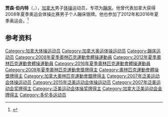 {{NoteTA|G1=Sports}}
'''贾森·伯内特'''（{{lang-en|Jason Burnett}}，{{bd|1986年|12月16日||}}），[[加拿大|加拿大]]男子[[体操|体操]]运动员，专项为[[蹦床|蹦床]]。他曾代表加拿大获得2008年夏季奥运会体操比赛男子个人蹦床银牌。他也参加了2012年和2016年夏季奥运会。<ref>{{Cite web|title=Jason BURNETT|url=https://www.olympic.org/jason-burnett|accessdate=2021-03-28|work=International Olympic Committee|archive-date=2017-03-26|archive-url=https://web.archive.org/web/20170326085028/https://www.olympic.org/jason-burnett|dead-url=no}}</ref>

== 参考资料 ==
{{reflist}}

{{Authority control}}
{{DEFAULTSORT:Burnett, Jason}}
[[Category:加拿大体操运动员|Category:加拿大体操运动员]]
[[Category:加拿大奥运体操运动员|Category:加拿大奥运体操运动员]]
[[Category:蹦床运动员|Category:蹦床运动员]]
[[Category:2008年夏季奧林匹克運動會體操運動員|Category:2008年夏季奧林匹克運動會體操運動員]]
[[Category:2012年夏季奧林匹克運動會體操運動員|Category:2012年夏季奧林匹克運動會體操運動員]]
[[Category:2016年夏季奧林匹克運動會體操運動員|Category:2016年夏季奧林匹克運動會體操運動員]]
[[Category:2008年夏季奧林匹克運動會獎牌得主|Category:2008年夏季奧林匹克運動會獎牌得主]]
[[Category:奧林匹克運動會體操獎牌得主|Category:奧林匹克運動會體操獎牌得主]]
[[Category:加拿大奧林匹克運動會銀牌得主|Category:加拿大奧林匹克運動會銀牌得主]]
[[Category:2007年泛美运动会体操运动员|Category:2007年泛美运动会体操运动员]]
[[Category:2015年泛美运动会体操运动员|Category:2015年泛美运动会体操运动员]]
[[Category:2007年泛美运动会奖牌得主|Category:2007年泛美运动会奖牌得主]]
[[Category:泛美运动会体操奖牌得主|Category:泛美运动会体操奖牌得主]]
[[Category:加拿大泛美运动会金牌得主|Category:加拿大泛美运动会金牌得主]]
[[Category:多伦多运动员|Category:多伦多运动员]]